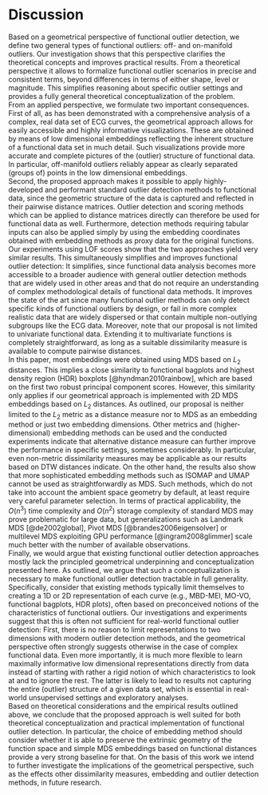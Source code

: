 # Discussion{#sec:dis}

Based on a geometrical perspective of functional outlier detection, we define two general types of functional outliers:
off- and on-manifold outliers. Our investigation shows that this perspective clarifies the theoretical concepts and improves practical results. From a theoretical perspective it allows to formalize functional outlier scenarios in precise and consistent terms, beyond differences in terms of either shape, level or magnitude. This simplifies reasoning about specific outlier settings and provides a fully general theoretical conceptualization of the problem.  
From an applied perspective, we formulate two important consequences. First of all, as has been demonstrated with a comprehensive analysis of a complex, real data set of ECG curves, the geometrical approach allows for easily accessible and highly informative visualizations. These are obtained by means of low dimensional embeddings reflecting the inherent structure of a functional data set in much detail. Such visualizations provide more accurate and complete pictures of the (outlier) structure of functional data. In particular, off-manifold outliers reliably appear as clearly separated (groups of) points in the low dimensional embeddings.  
Second, the proposed approach makes it possible to apply highly-developed and performant standard outlier detection methods to functional data, since the geometric structure of the data is captured and reflected in their pairwise distance matrices. Outlier detection and scoring methods which can be applied to distance matrices directly can therefore be used for functional data as well. Furthermore, detection methods requiring tabular inputs can also be applied simply by using the embedding coordinates obtained with embedding methods as proxy data for the original functions. Our experiments using LOF scores show that the two approaches yield very similar results. This simultaneously simplifies and improves functional outlier detection: It simplifies, since functional data analysis becomes more accessible to a broader audience with general outlier detection methods that are widely used in other areas and that do not require an understanding of complex methodological details of functional data methods. It improves the state of the art since many functional outlier methods can only detect specific kinds of functional outliers by design, or fail in more complex realistic data that are widely dispersed or that contain multiple non-outlying subgroups like the ECG data. Moreover, note that our proposal is not limited to univariate functional data. Extending it to multivariate functions is completely straightforward, as long as a suitable dissimilarity measure is available to compute pairwise distances.  
In this paper, most embeddings were obtained using MDS based on $L_2$ distances. This implies a close similarity to functional bagplots and highest density region (HDR) boxplots [@hyndman2010rainbow], which are based on the first two robust principal component scores. However, this similarity only applies if our geometrical approach is implemented with 2D MDS embeddings based on $L_2$ distances. As outlined, our proposal is neither limited to the $L_2$ metric as a distance measure nor to MDS as an embedding method or just two embedding dimensions. Other metrics and (higher-dimensional) embedding methods can be used and the conducted experiments indicate that alternative distance measure can further improve the performance in specific settings, sometimes considerably. In particular, even non-metric dissimilarity measures may be applicable as our results based on DTW distances indicate. 
On the other hand, the results also show that more sophisticated embedding methods such as ISOMAP and UMAP cannot be used as straightforwardly as MDS. Such methods, which do not take into account the ambient space geometry by default, at least require very careful parameter selection. 
In terms of practical applicability, the $O(n^3)$ time complexity and $O(n^2)$ storage complexity of standard MDS may prove problematic for large data, but generalizations such as Landmark MDS [@de2002global], Pivot MDS [@brandes2006eigensolver] or multilevel MDS exploiting GPU performance [@ingram2008glimmer] scale much better with the number of available observations.  
Finally, we would argue that existing functional outlier detection approaches mostly lack the principled geometrical underpinning and conceptualization presented here. As outlined, we argue that such a conceptualization is necessary to make functional outlier detection tractable in full generality. Specifically, consider that existing methods typically limit themselves to creating a 1D or 2D representation of each curve (e.g., MBD-MEI, MO-VO, functional bagplots, HDR plots), often based on preconceived notions of the characteristics of functional outliers. Our investigations and experiments suggest that this is often not sufficient for real-world functional outlier detection: First, there is no reason to limit representations to two dimensions with modern outlier detection methods, and the geometrical perspective often strongly suggests otherwise in the case of complex functional data. Even more importantly, it is much more flexible to learn maximally informative low dimensional representations directly from data instead of starting with rather a rigid notion of which characteristics to look at and to ignore the rest. The latter is likely to lead to results not capturing the entire (outlier) structure of a given data set, which is essential in real-world unsupervised settings and exploratory analyses.  
Based on theoretical considerations and the empirical results outlined above, we conclude that the proposed approach is well suited for both theoretical conceptualization and practical implementation of functional outlier detection. In particular, the choice of embedding method should consider whether it is able to preserve the extrinsic geometry of the function space and simple MDS embeddings based on functional distances provide a very strong baseline for that. On the basis of this work we intend to further investigate the implications of the geometrical perspective, such as the effects other dissimilarity measures, embedding and outlier detection methods, in future research. 
